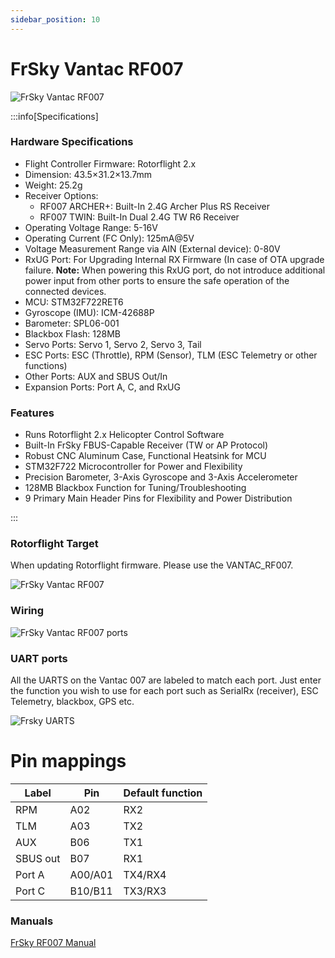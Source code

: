```yaml
---
sidebar_position: 10
---
```


# FrSky Vantac RF007

![FrSky Vantac RF007](./img/007-overview.png)

:::info[Specifications]
### Hardware Specifications
- Flight Controller Firmware: Rotorflight 2.x
- Dimension: 43.5×31.2×13.7mm
- Weight: 25.2g
- Receiver Options:
  - RF007 ARCHER+: Built-In 2.4G Archer Plus RS Receiver
  - RF007 TWIN: Built-In Dual 2.4G TW R6 Receiver
- Operating Voltage Range: 5-16V
- Operating Current (FC Only): 125mA@5V
- Voltage Measurement Range via AIN (External device): 0-80V
- RxUG Port: For Upgrading Internal RX Firmware (In case of OTA upgrade failure. **Note:** When powering this RxUG port, do not introduce additional power input from other ports to ensure the safe operation of the connected devices.
- MCU: STM32F722RET6
- Gyroscope (IMU): ICM-42688P
- Barometer: SPL06-001
- Blackbox Flash: 128MB
- Servo Ports: Servo 1, Servo 2, Servo 3, Tail
- ESC Ports: ESC (Throttle), RPM (Sensor), TLM (ESC Telemetry or other functions)
- Other Ports: AUX and SBUS Out/In
- Expansion Ports: Port A, C, and RxUG

### Features
- Runs Rotorflight 2.x Helicopter Control Software
- Built-In FrSky FBUS-Capable Receiver (TW or AP Protocol)
- Robust CNC Aluminum Case, Functional Heatsink for MCU
- STM32F722 Microcontroller for Power and Flexibility
- Precision Barometer, 3-Axis Gyroscope and 3-Axis Accelerometer
- 128MB Blackbox Function for Tuning/Troubleshooting
- 9 Primary Main Header Pins for Flexibility and Power Distribution

:::

### Rotorflight Target
When updating Rotorflight firmware. Please use the VANTAC_RF007.

![FrSky Vantac RF007](./img/007-target.png)

### Wiring

![FrSky Vantac RF007 ports](./img/007-ports.png)

### UART ports

All the UARTS on the Vantac 007 are labeled to match each port. Just enter the function you wish to use for each port such as SerialRx (receiver), ESC Telemetry, blackbox, GPS etc.

![Frsky UARTS](./img/007-uarts.png)

# Pin mappings

 Label | Pin | Default function
 -- | -- | --
RPM | A02 | RX2
TLM | A03  | TX2
AUX | B06  | TX1
SBUS out | B07 | RX1
Port A | A00/A01 | TX4/RX4
Port C | B10/B11 | TX3/RX3

### Manuals

[FrSky RF007 Manual](https://www.frsky-rc.com/wp-content/uploads/Downloads/Amanual/VANTAC%20RF007%20Manual.pdf)